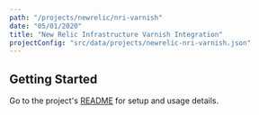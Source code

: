 ```yaml
---
path: "/projects/newrelic/nri-varnish"
date: "05/01/2020"
title: "New Relic Infrastructure Varnish Integration"
projectConfig: "src/data/projects/newrelic-nri-varnish.json"
---
```


## Getting Started

Go to the project's [README](https://github.com/newrelic/nri-varnish#readme) for setup and usage details.





